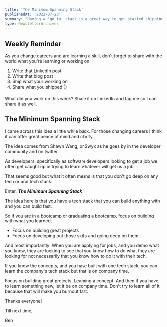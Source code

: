 ```yaml
---
title: 'The Minimum Spanning Stack'
publishedAt: '2022-07-23'
summary: "Having a 'go to' stack is a great way to get started shipping work quickly"
type: NewsletterArchives
---
```


## Weekly Reminder

As you change careers and are learning a skill, don't forget to share with the world what you're learning or working on.

1. Write that LinkedIn post
2. Write that blog post
3. Ship what your working on
4. Share what you shipped 👆

What did you work on this week? Share it on LinkedIn and tag me so I can share it as well.

## The Minimum Spanning Stack

I came across this idea a little while back. For those changing careers I think it can offer great peace of mind and clarity.

The idea comes from Shawn Wang, or Swyx as he goes by in the developer community and on twitter.

As developers, specifically as software developers looking to get a job we often get caught up in trying to learn whatever will get us a job.

That seems good but what it often means is that you don't go deep on any tech or and tech stack.

Enter, _**The Minimum Spanning Stack**_

The idea here is that you have a tech stack that you can build anything with and you can build fast.

So if you are in a bootcamp or graduating a bootcamp, focus on building with what you learned.

- Focus on building great projects
- Focus on developing out those skills and going deep on them

And most importantly: When you are applying for jobs, and you demo what you know, <span className="underline font-semibold italic">they are looking to see that you know how to do what they are looking for not necessarily that you know how to do it with their tech</span>.

If you know the concepts, and you have built with one tech stack, you can learn the company's tech stack but that is on company time.

Focus on building great projects. Learning a concept. And then if you have to learn something new, let it be on company time. Don't try to learn all of it because that will make you burnout fast.

Thanks everyone!

Till next time,

Ben
